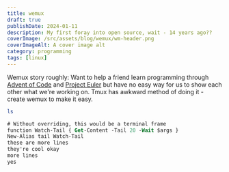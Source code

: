 ```yaml
---
title: wemux
draft: true
publishDate: 2024-01-11
description: My first foray into open source, wait - 14 years ago??
coverImage: /src/assets/blog/wemux/wm-header.png
coverImageAlt: A cover image alt
category: programming
tags: [linux]
---
```


Wemux story roughly: Want to help a friend learn programming through [Advent of Code](https://adventofcode.com) and [Project Euler](https://projecteuler.net) but have no easy way for us to show each other what we're working on. Tmux has awkward method of doing it - create wemux to make it easy.

```bash title="fish"
ls
```

```ps frame="code" title="PowerShell Profile.ps1" {1, 4-5}
# Without overriding, this would be a terminal frame
function Watch-Tail { Get-Content -Tail 20 -Wait $args }
New-Alias tail Watch-Tail
these are more lines
they're cool okay
more lines
yes
```
